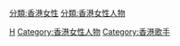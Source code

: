 {{Commonscat|Female vocalists from Hong Kong}}

[[分類:香港女性|分類:香港女性]]
[[分類:香港女性人物|分類:香港女性人物]]
[[Category:中國女歌手|H]]
[[Category:香港女性人物|Category:香港女性人物]]
[[Category:香港歌手|Category:香港歌手]]